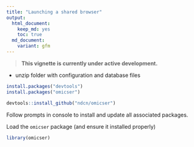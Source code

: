 ```yaml
---
title: "Launching a shared browser"
output:
  html_document: 
    keep_md: yes
    toc: true
  md_document:
    variant: gfm
---
```


> **This vignette is currently under active development.**

- unzip folder with configuration and database files


```r
install.packages("devtools")
install.packages("omicser")

devtools::install_github("ndcn/omicser")
```

Follow prompts in console to install and update all associated packages.

Load the `omicser` package (and ensure it installed properly)

```r
library(omicser)
```




